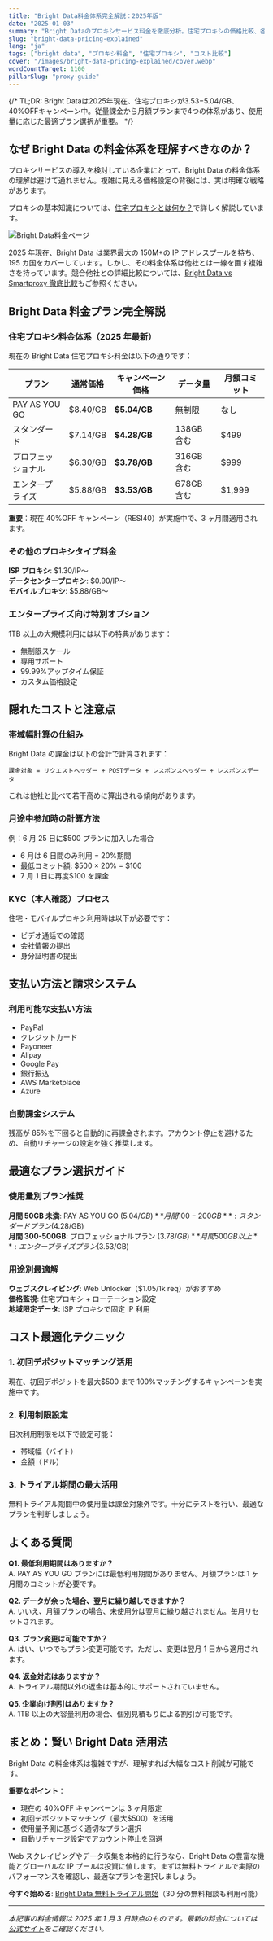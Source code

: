 ```yaml
---
title: "Bright Data料金体系完全解説：2025年版"
date: "2025-01-03"
summary: "Bright Dataのプロキシサービス料金を徹底分析。住宅プロキシの価格比較、各プランの特徴、コスト最適化戦略を2025年最新情報で詳しく解説します。"
slug: "bright-data-pricing-explained"
lang: "ja"
tags: ["bright data", "プロキシ料金", "住宅プロキシ", "コスト比較"]
cover: "/images/bright-data-pricing-explained/cover.webp"
wordCountTarget: 1100
pillarSlug: "proxy-guide"
---
```


{/* TL;DR: Bright Dataは2025年現在、住宅プロキシが$3.53-$5.04/GB、40%OFFキャンペーン中。従量課金から月額プランまで4つの体系があり、使用量に応じた最適プラン選択が重要。 */}

## なぜ Bright Data の料金体系を理解すべきなのか？

プロキシサービスの導入を検討している企業にとって、Bright Data の料金体系の理解は避けて通れません。複雑に見える価格設定の背後には、実は明確な戦略があります。

プロキシの基本知識については、[住宅プロキシとは何か？](/media/what-is-a-residential-proxy-benefits--risks)で詳しく解説しています。

![Bright Data料金ページ](/images/bright-data-pricing-explained/cover.webp)

2025 年現在、Bright Data は業界最大の 150M+の IP アドレスプールを持ち、195 カ国をカバーしています。しかし、その料金体系は他社とは一線を画す複雑さを持っています。競合他社との詳細比較については、[Bright Data vs Smartproxy 徹底比較](/bright-data-vs-smartproxy-which-wins)もご参照ください。

## Bright Data 料金プラン完全解説

### 住宅プロキシ料金体系（2025 年最新）

現在の Bright Data 住宅プロキシ料金は以下の通りです：

| プラン             | 通常価格 | キャンペーン価格 | データ量   | 月額コミット |
| ------------------ | -------- | ---------------- | ---------- | ------------ |
| PAY AS YOU GO      | $8.40/GB | **$5.04/GB**     | 無制限     | なし         |
| スタンダード       | $7.14/GB | **$4.28/GB**     | 138GB 含む | $499         |
| プロフェッショナル | $6.30/GB | **$3.78/GB**     | 316GB 含む | $999         |
| エンタープライズ   | $5.88/GB | **$3.53/GB**     | 678GB 含む | $1,999       |

**重要**：現在 40%OFF キャンペーン（RESI40）が実施中で、3 ヶ月間適用されます。

### その他のプロキシタイプ料金

**ISP プロキシ**: $1.30/IP〜  
**データセンタープロキシ**: $0.90/IP〜  
**モバイルプロキシ**: $5.88/GB〜

### エンタープライズ向け特別オプション

1TB 以上の大規模利用には以下の特典があります：

- 無制限スケール
- 専用サポート
- 99.99%アップタイム保証
- カスタム価格設定

## 隠れたコストと注意点

### 帯域幅計算の仕組み

Bright Data の課金は以下の合計で計算されます：

```
課金対象 = リクエストヘッダー + POSTデータ + レスポンスヘッダー + レスポンスデータ
```

これは他社と比べて若干高めに算出される傾向があります。

### 月途中参加時の計算方法

例：6 月 25 日に$500 プランに加入した場合

- 6 月は 6 日間のみ利用 = 20%期間
- 最低コミット額: $500 × 20% = $100
- 7 月 1 日に再度$100 を課金

### KYC（本人確認）プロセス

住宅・モバイルプロキシ利用時は以下が必要です：

- ビデオ通話での確認
- 会社情報の提出
- 身分証明書の提出

## 支払い方法と請求システム

### 利用可能な支払い方法

- PayPal
- クレジットカード
- Payoneer
- Alipay
- Google Pay
- 銀行振込
- AWS Marketplace
- Azure

### 自動課金システム

残高が 85%を下回ると自動的に再課金されます。アカウント停止を避けるため、自動リチャージの設定を強く推奨します。

## 最適なプラン選択ガイド

### 使用量別プラン推奨

**月間 50GB 未満**: PAY AS YOU GO ($5.04/GB)  
**月間 100-200GB**: スタンダードプラン ($4.28/GB)  
**月間 300-500GB**: プロフェッショナルプラン ($3.78/GB)  
**月間 500GB 以上**: エンタープライズプラン ($3.53/GB)

### 用途別最適解

**ウェブスクレイピング**: Web Unlocker（$1.05/1k req）がおすすめ  
**価格監視**: 住宅プロキシ + ローテーション設定  
**地域限定データ**: ISP プロキシで固定 IP 利用

## コスト最適化テクニック

### 1. 初回デポジットマッチング活用

現在、初回デポジットを最大$500 まで 100%マッチングするキャンペーンを実施中です。

### 2. 利用制限設定

日次利用制限を以下で設定可能：

- 帯域幅（バイト）
- 金額（ドル）

### 3. トライアル期間の最大活用

無料トライアル期間中の使用量は課金対象外です。十分にテストを行い、最適なプランを判断しましょう。

## よくある質問

**Q1. 最低利用期間はありますか？**  
A. PAY AS YOU GO プランには最低利用期間がありません。月額プランは 1 ヶ月間のコミットが必要です。

**Q2. データが余った場合、翌月に繰り越しできますか？**  
A. いいえ、月額プランの場合、未使用分は翌月に繰り越されません。毎月リセットされます。

**Q3. プラン変更は可能ですか？**  
A. はい、いつでもプラン変更可能です。ただし、変更は翌月 1 日から適用されます。

**Q4. 返金対応はありますか？**  
A. トライアル期間以外の返金は基本的にサポートされていません。

**Q5. 企業向け割引はありますか？**  
A. 1TB 以上の大容量利用の場合、個別見積もりによる割引が可能です。

## まとめ：賢い Bright Data 活用法

Bright Data の料金体系は複雑ですが、理解すれば大幅なコスト削減が可能です。

**重要なポイント**：

- 現在の 40%OFF キャンペーンは 3 ヶ月限定
- 初回デポジットマッチング（最大$500）を活用
- 使用量予測に基づく適切なプラン選択
- 自動リチャージ設定でアカウント停止を回避

Web スクレイピングやデータ収集を本格的に行うなら、Bright Data の豊富な機能とグローバルな IP プールは投資に値します。まずは無料トライアルで実際のパフォーマンスを確認し、最適なプランを選択しましょう。

**今すぐ始める**: [Bright Data 無料トライアル開始](https://brightdata.com/pricing/proxy-network)（30 分の無料相談も利用可能）

---

_本記事の料金情報は 2025 年 1 月 3 日時点のものです。最新の料金については[公式サイト](https://brightdata.com/pricing/proxy-network)をご確認ください。_
